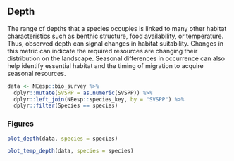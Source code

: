 ## Depth

The range of depths that a species occupies is linked to many other habitat characteristics such as benthic structure, food availability, or temperature. Thus, observed depth can signal changes in habitat suitability. Changes in this metric can indicate the required resources are changing their distribution on the landscape. Seasonal differences in occurrence can also help identify essential habitat and the timing of migration to acquire seasonal resources. 

```r
data <- NEesp::bio_survey %>%
  dplyr::mutate(SVSPP = as.numeric(SVSPP)) %>%
  dplyr::left_join(NEesp::species_key, by = "SVSPP") %>%
  dplyr::filter(Species == species)
```

### Figures


```r
plot_depth(data, species = species)
```


```r
plot_temp_depth(data, species = species)
```


